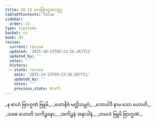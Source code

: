 ```yaml
---
title: 26.13 ဧကဗြာဟ္မဏဝတ္ထု
tableOfContents: false
sidebar:
  order: 13
type: tipitaka
basket: su
book: dh
review:
  current: review
  updated: '2025-10-23T09:13:36.267711'
  updated_by: ''
  notes: ''
  history:
  - state: review
    date: '2025-10-23T09:13:36.267711'
    updated_by: ''
    notes: ''
    previous_state: draft
---
```



<ReviewStatus review={frontmatter.review} showDetails={true} />

<HypothesisAnnotation frontmatter={frontmatter} />

<DynamicBreadcrumb />

<Division number="396" book="dh" e="ch" v="18" p="70">

<Paragraph number="424" type="verses" book="dh">
_န စာဟံ ဗြာဟ္မဏံ ဗြူမိ,_  
_ယောနိဇံ မတ္တိသမ္ဘဝံ;_  
_ဘောဝါဒိ နာမ သော ဟောတိ,_  
_သစေ ဟောတိ သကိဉ္စနော;_  
_အကိဉ္စနံ အနာဒါနံ,_  
_တမဟံ ဗြူမိ ဗြာဟ္မဏံ._
</Paragraph>
</Division>